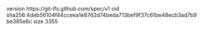 version https://git-lfs.github.com/spec/v1
oid sha256:4deb56104f44cceea1e8762d74beda713bef9f37c61be48ecb3ad7b9be385e6c
size 3355
